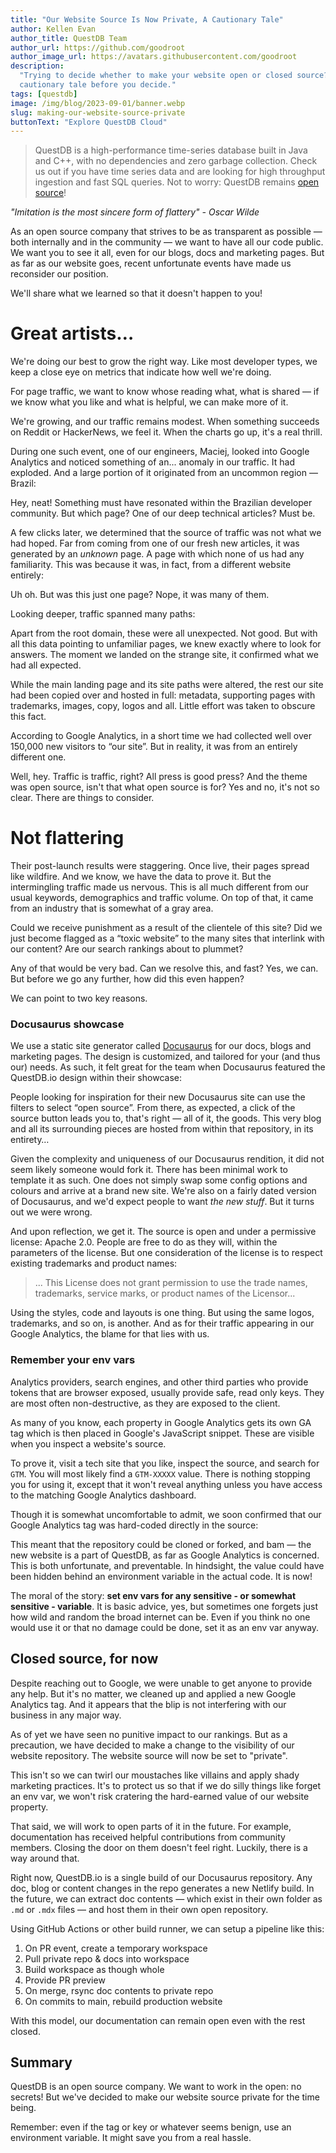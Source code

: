 ```yaml
---
title: "Our Website Source Is Now Private, A Cautionary Tale"
author: Kellen Evan
author_title: QuestDB Team
author_url: https://github.com/goodroot
author_image_url: https://avatars.githubusercontent.com/goodroot
description:
  "Trying to decide whether to make your website open or closed source? Read our
  cautionary tale before you decide."
tags: [questdb]
image: /img/blog/2023-09-01/banner.webp
slug: making-our-website-source-private
buttonText: "Explore QuestDB Cloud"
---
```



<Banner
  alt="A trolley problem meme. Do we keep the source open, and assume risk?"
  src="/img/blog/2023-09-01/banner.webp"
/>

> QuestDB is a high-performance time-series database built in Java and C++, with
> no dependencies and zero garbage collection. Check us out if you have time
> series data and are looking for high throughput ingestion and fast SQL
> queries. Not to worry: QuestDB remains
> [open source](https://github.com/questdb/questdb)!

_"Imitation is the most sincere form of flattery" - Oscar Wilde_

As an open source company that strives to be as transparent as possible — both
internally and in the community — we want to have all our code public. We want
you to see it all, even for our blogs, docs and marketing pages. But as far as
our website goes, recent unfortunate events have made us reconsider our
position.

We'll share what we learned so that it doesn't happen to you!

# Great artists…

We're doing our best to grow the right way. Like most developer types, we keep a
close eye on metrics that indicate how well we're doing.

For page traffic, we want to know whose reading what, what is shared — if we
know what you like and what is helpful, we can make more of it.

We're growing, and our traffic remains modest. When something succeeds on Reddit
or HackerNews, we feel it. When the charts go up, it's a real thrill.

During one such event, one of our engineers, Maciej, looked into Google
Analytics and noticed something of an... anomaly in our traffic. It had
exploded. And a large portion of it originated from an uncommon region — Brazil:

<Screenshot
  alt="158 thousand views from Brazil. Usual highest, US, below with 1400."
  title="Olá Brasil!"
  src="/img/blog/2023-09-01/so-many-from-brazil.webp"
/>

Hey, neat! Something must have resonated within the Brazilian developer
community. But which page? One of our deep technical articles? Must be.

A few clicks later, we determined that the source of traffic was not what we had
hoped. Far from coming from one of our fresh new articles, it was generated by
an _unknown_ page. A page with which none of us had any familiarity. This was
because it was, in fact, from a different website entirely:

<Screenshot
  alt="The offending site, but cross out."
  title="REDACTED"
  src="/img/blog/2023-09-01/offending-site.webp"
/>

Uh oh. But was this just one page? Nope, it was many of them.

Looking deeper, traffic spanned many paths:

<Screenshot
  alt="A list of strange paths that imply... maybe games? Table games?!"
  title="Strange foreign paths..."
  height={300}
  width={300}
  src="/img/blog/2023-09-01/pages-we-do-not-recognize.webp"
/>

Apart from the root domain, these were all unexpected. Not good. But with all
this data pointing to unfamiliar pages, we knew exactly where to look for
answers. The moment we landed on the strange site, it confirmed what we had all
expected.

While the main landing page and its site paths were altered, the rest our site
had been copied over and hosted in full: metadata, supporting pages with
trademarks, images, copy, logos and all. Little effort was taken to obscure this
fact.

According to Google Analytics, in a short time we had collected well over
150,000 new visitors to “our site”. But in reality, it was from an entirely
different one.

Well, hey. Traffic is traffic, right? All press is good press? And the theme was
open source, isn't that what open source is for? Yes and no, it's not so clear.
There are things to consider.

# Not flattering

Their post-launch results were staggering. Once live, their pages spread like
wildfire. And we know, we have the data to prove it. But the intermingling
traffic made us nervous. This is all much different from our usual keywords,
demographics and traffic volume. On top of that, it came from an industry that
is somewhat of a gray area.

Could we receive punishment as a result of the clientele of this site? Did we
just become flagged as a “toxic website” to the many sites that interlink with
our content? Are our search rankings about to plummet?

Any of that would be very bad. Can we resolve this, and fast? Yes, we can. But
before we go any further, how did this even happen?

We can point to two key reasons.

### Docusaurus showcase

We use a static site generator called [Docusaurus](https://docusaurus.io) for
our docs, blogs and marketing pages. The design is customized, and tailored for
your (and thus our) needs. As such, it felt great for the team when Docusaurus
featured the QuestDB.io design within their showcase:

<Screenshot
  alt="QuestDB.io shown in the Docusaurus showcase."
  title="Docusaurus.io/showcase - we're featured"
  src="/img/blog/2023-09-01/docusaurus-showcase.webp"
/>

People looking for inspiration for their new Docusaurus site can use the filters
to select “open source”. From there, as expected, a click of the source button
leads you to, that's right — all of it, the goods. This very blog and all its
surrounding pieces are hosted from within that repository, in its entirety…

Given the complexity and uniqueness of our Docusaurus rendition, it did not seem
likely someone would fork it. There has been minimal work to template it as
such. One does not simply swap some config options and colours and arrive at a
brand new site. We're also on a fairly dated version of Docusaurus, and we'd
expect people to want _the new stuff_. But it turns out we were wrong.

And upon reflection, we get it. The source is open and under a permissive
license: Apache 2.0. People are free to do as they will, within the parameters
of the license. But one consideration of the license is to respect existing
trademarks and product names:

> ... This License does not grant permission to use the trade names, trademarks,
> service marks, or product names of the Licensor...

Using the styles, code and layouts is one thing. But using the same logos,
trademarks, and so on, is another. And as for their traffic appearing in our
Google Analytics, the blame for that lies with us.

### Remember your env vars

Analytics providers, search engines, and other third parties who provide tokens
that are browser exposed, usually provide safe, read only keys. They are most
often non-destructive, as they are exposed to the client.

As many of you know, each property in Google Analytics gets its own GA tag which
is then placed in Google's JavaScript snippet. These are visible when you
inspect a website's source.

To prove it, visit a tech site that you like, inspect the source, and search for
`GTM`. You will most likely find a `GTM-XXXXX` value. There is nothing stopping
you for using it, except that it won't reveal anything unless you have access to
the matching Google Analytics dashboard.

Though it is somewhat uncomfortable to admit, we soon confirmed that our Google
Analytics tag was hard-coded directly in the source:

<Screenshot
  alt="Shows us applying an ENV VAR over the hard coded GTM tag."
  title="The ol' switcheroo"
  src="/img/blog/2023-09-01/env-var-ftw.webp"
/>

This meant that the repository could be cloned or forked, and bam — the new
website is a part of QuestDB, as far as Google Analytics is concerned. This is
both unfortunate, and preventable. In hindsight, the value could have been
hidden behind an environment variable in the actual code. It is now!

The moral of the story: **set env vars for any sensitive - or somewhat
sensitive - variable**. It is basic advice, yes, but sometimes one forgets just
how wild and random the broad internet can be. Even if you think no one would
use it or that no damage could be done, set it as an env var anyway.

## Closed source, for now

Despite reaching out to Google, we were unable to get anyone to provide any
help. But it's no matter, we cleaned up and applied a new Google Analytics tag.
And it appears that the blip is not interfering with our business in any major
way.

As of yet we have seen no punitive impact to our rankings. But as a precaution,
we have decided to make a change to the visibility of our website repository.
The website source will now be set to "private".

<Screenshot
  alt="A trolley problem meme. Do we keep the source open, and assume risk?"
  title="Choose wisely"
  src="/img/blog/2023-09-01/banner.webp"
/>

This isn't so we can twirl our moustaches like villains and apply shady
marketing practices. It's to protect us so that if we do silly things like
forget an env var, we won't risk cratering the hard-earned value of our website
property.

That said, we will work to open parts of it in the future. For example,
documentation has received helpful contributions from community members. Closing
the door on them doesn't feel right. Luckily, there is a way around that.

Right now, QuestDB.io is a single build of our Docusaurus repository. Any doc,
blog or content changes in the repo generates a new Netlify build. In the
future, we can extract doc contents — which exist in their own folder as `.md`
or `.mdx` files — and host them in their own open repository.

Using GitHub Actions or other build runner, we can setup a pipeline like this:

1. On PR event, create a temporary workspace
2. Pull private repo & docs into workspace
3. Build workspace as though whole
4. Provide PR preview
5. On merge, rsync doc contents to private repo
6. On commits to main, rebuild production website

With this model, our documentation can remain open even with the rest closed.

## Summary

QuestDB is an open source company. We want to work in the open: no secrets! But
we've decided to make our website source private for the time being.

Remember: even if the tag or key or whatever seems benign, use an environment
variable. It might save you from a real hassle.
